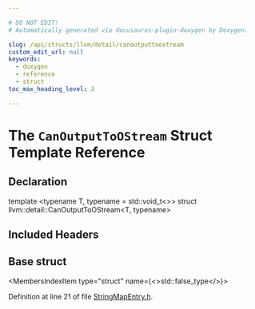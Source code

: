 ```yaml
---

# DO NOT EDIT!
# Automatically generated via docusaurus-plugin-doxygen by Doxygen.

slug: /api/structs/llvm/detail/canoutputtoostream
custom_edit_url: null
keywords:
  - doxygen
  - reference
  - struct
toc_max_heading_level: 3

---
```





# The `CanOutputToOStream` Struct Template Reference

<DoxygenPage pluginConfig={pluginConfig}>



## Declaration

<CodeBlock>template &lt;typename T, typename = std::void&#95;t&lt;&gt;&gt;
struct llvm::detail::CanOutputToOStream&lt;T, typename&gt;</CodeBlock>

## Included Headers

<IncludesList>
<IncludesListItem
  filePath="llvm/Testing/ADT/StringMapEntry.h"
  permalink="/docs/api/files/include/include/llvm/include/llvm/testing/include/llvm/testing/adt/stringmapentry-h"
  isLocal="true" />
</IncludesList>

## Base struct

<MembersIndex>

<MembersIndexItem
  type="struct"
  name={<>std::false&#95;type</>}>
</MembersIndexItem>

</MembersIndex>


Definition at line 21 of file <a href="/docs/api/files/include/include/llvm/include/llvm/testing/include/llvm/testing/adt/stringmapentry-h">StringMapEntry.h</a>.

</DoxygenPage>
